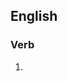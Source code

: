==English==

===Verb===
{{en-verb}}

# {{standard spelling of|en|aluminise|from=US|from2=Canada|from3=Oxford}}